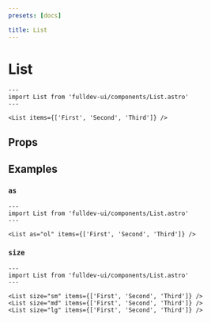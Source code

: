 ```yaml
---
presets: [docs]

title: List
---
```


# List


```astro live
---
import List from 'fulldev-ui/components/List.astro'
---

<List items={['First', 'Second', 'Third']} />
```

## Props

<PropsTable />

## Examples

### `as`

```astro live
---
import List from 'fulldev-ui/components/List.astro'
---

<List as="ol" items={['First', 'Second', 'Third']} />
```

### `size`

```astro live
---
import List from 'fulldev-ui/components/List.astro'
---

<List size="sm" items={['First', 'Second', 'Third']} />
<List size="md" items={['First', 'Second', 'Third']} />
<List size="lg" items={['First', 'Second', 'Third']} />
```
